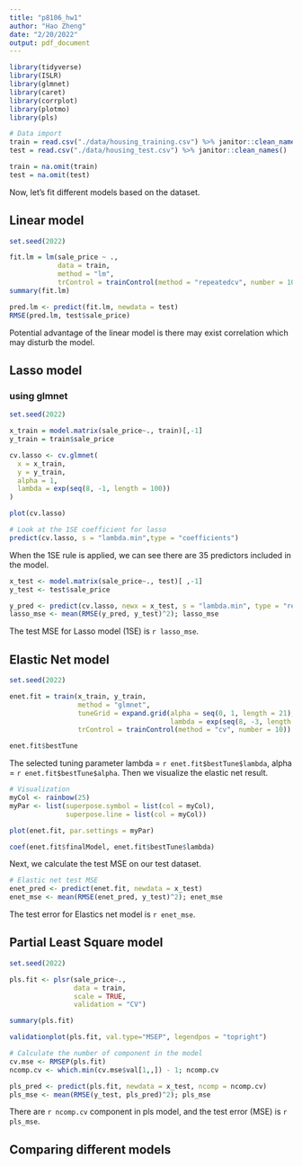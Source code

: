 ```yaml
---
title: "p8106_hw1"
author: "Hao Zheng"
date: "2/20/2022"
output: pdf_document
---
```


```r
library(tidyverse)
library(ISLR)
library(glmnet)
library(caret)
library(corrplot)
library(plotmo)
library(pls)
```

```r
# Data import
train = read.csv("./data/housing_training.csv") %>% janitor::clean_names()
test = read.csv("./data/housing_test.csv") %>% janitor::clean_names()

train = na.omit(train)
test = na.omit(test)
```


Now, let's fit different models based on the dataset.

## Linear model
```r
set.seed(2022)

fit.lm = lm(sale_price ~ .,
            data = train,
            method = "lm",
            trControl = trainControl(method = "repeatedcv", number = 10))
summary(fit.lm)

pred.lm <- predict(fit.lm, newdata = test)
RMSE(pred.lm, test$sale_price)
```

Potential advantage of the linear model is there may exist correlation which may disturb the model.


## Lasso model
### using glmnet
```r
set.seed(2022)

x_train = model.matrix(sale_price~., train)[,-1]
y_train = train$sale_price

cv.lasso <- cv.glmnet(
  x = x_train,
  y = y_train,
  alpha = 1,
  lambda = exp(seq(8, -1, length = 100))
)

plot(cv.lasso)

# Look at the 1SE coefficient for lasso
predict(cv.lasso, s = "lambda.min",type = "coefficients")
```

When the 1SE rule is applied, we can see there are 35 predictors included in the model.

```r
x_test <- model.matrix(sale_price~., test)[ ,-1]
y_test <- test$sale_price

y_pred <- predict(cv.lasso, newx = x_test, s = "lambda.min", type = "response")
lasso_mse <- mean(RMSE(y_pred, y_test)^2); lasso_mse
```

The test MSE for Lasso model (1SE) is `r lasso_mse`.


## Elastic Net model
```r
set.seed(2022)

enet.fit = train(x_train, y_train,
                 method = "glmnet",
                 tuneGrid = expand.grid(alpha = seq(0, 1, length = 21),
                                        lambda = exp(seq(8, -3, length = 50))),
                 trControl = trainControl(method = "cv", number = 10))

enet.fit$bestTune
```

The selected tuning parameter lambda = `r enet.fit$bestTune$lambda`, alpha = `r enet.fit$bestTune$alpha`. Then we visualize the elastic net result.

```r
# Visualization
myCol <- rainbow(25)
myPar <- list(superpose.symbol = list(col = myCol),
              superpose.line = list(col = myCol))

plot(enet.fit, par.settings = myPar)

coef(enet.fit$finalModel, enet.fit$bestTune$lambda)
```

Next, we calculate the test MSE on our test dataset.
```r
# Elastic net test MSE
enet_pred <- predict(enet.fit, newdata = x_test)
enet_mse <- mean(RMSE(enet_pred, y_test)^2); enet_mse
```

The test error for Elastics net model is `r enet_mse`.


## Partial Least Square model
```r
set.seed(2022)

pls.fit <- plsr(sale_price~., 
                data = train, 
                scale = TRUE,  
                validation = "CV")

summary(pls.fit)

validationplot(pls.fit, val.type="MSEP", legendpos = "topright")
```

```r
# Calculate the number of component in the model
cv.mse <- RMSEP(pls.fit)
ncomp.cv <- which.min(cv.mse$val[1,,]) - 1; ncomp.cv

pls_pred <- predict(pls.fit, newdata = x_test, ncomp = ncomp.cv)
pls_mse <- mean(RMSE(y_test, pls_pred)^2); pls_mse
```

There are `r ncomp.cv` component in pls model, and the test error (MSE) is `r pls_mse`.


## Comparing different models
```r

```

